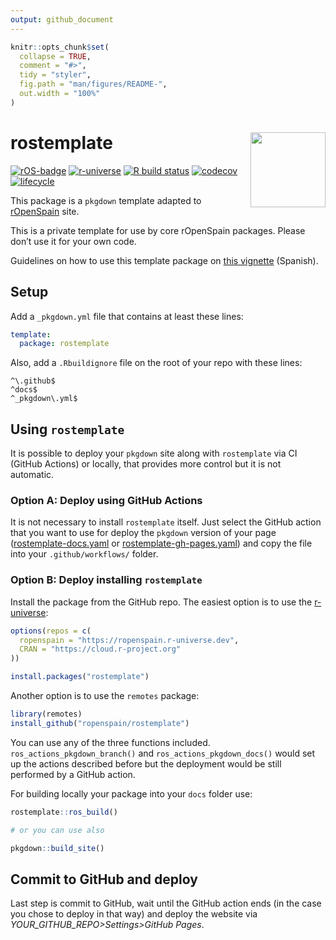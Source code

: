 ```yaml
---
output: github_document
---
```


<!-- README.md is generated from README.Rmd. Please edit that file -->

```r
knitr::opts_chunk$set(
  collapse = TRUE,
  comment = "#>",
  tidy = "styler",
  fig.path = "man/figures/README-",
  out.width = "100%"
)
```

# rostemplate <img src="man/figures/logo.png" align="right" width="120"/>

<!-- badges: start -->
[![rOS-badge](https://ropenspain.github.io/rostemplate/reference/figures/ropenspain-badge.svg)](https://ropenspain.es/)
[![r-universe](https://ropenspain.r-universe.dev/badges/rostemplate)](https://ropenspain.r-universe.dev/)
[![R build status](https://github.com/ropenspain/rostemplate/workflows/R-CMD-check/badge.svg)](https://github.com/ropenspain/rostemplate/actions)
[![codecov](https://app.codecov.io/gh/ropenspain/rostemplate/branch/main/graph/badge.svg)](https://app.codecov.io/gh/ropenspain/rostemplate)
[![lifecycle](https://lifecycle.r-lib.org/articles/figures/lifecycle-experimental.svg)](https://lifecycle.r-lib.org/articles/stages.html#experimental)
<!-- badges: end -->


This package is a `pkgdown` template adapted to 
[rOpenSpain](https://ropenspain.es/) site.

This is a private template for use by core rOpenSpain packages. 
Please don’t use it for your own code.

Guidelines on how to use this template 
package on 
[this vignette](https://ropenspain.github.io/rostemplate/articles/rostemplate.html) 
(Spanish).

## Setup

Add a `_pkgdown.yml` file that contains at least these lines:

```yaml
template:
  package: rostemplate
```

Also, add a `.Rbuildignore` file on the root of your repo with these lines:

```
^\.github$
^docs$
^_pkgdown\.yml$
```

## Using `rostemplate`

It is possible to deploy your `pkgdown` site along with `rostemplate` via CI 
(GitHub Actions) or locally, that provides more control but it is 
not automatic.

### Option A: Deploy using GitHub Actions

It is not necessary to install `rostemplate` itself. Just select the GitHub
action that you want to use for deploy the `pkgdown` version of your page
([rostemplate-docs.yaml](https://github.com/ropenspain/rostemplate/blob/main/inst/yaml/rostemplate-docs.yaml) or [rostemplate-gh-pages.yaml](https://github.com/ropenspain/rostemplate/blob/main/inst/yaml/rostemplate-gh-pages.yaml)) and copy the file into your 
`.github/workflows/` folder.

### Option B: Deploy installing `rostemplate` 

Install the package from the GitHub repo. The easiest option is to use the [r-universe](https://ropenspain.r-universe.dev/ui#builds):

```r
options(repos = c(
  ropenspain = "https://ropenspain.r-universe.dev",
  CRAN = "https://cloud.r-project.org"
))

install.packages("rostemplate")
```

Another option is to use the `remotes` package:

```r
library(remotes)
install_github("ropenspain/rostemplate")
```

You can use any of the three functions included. `ros_actions_pkgdown_branch()` and 
`ros_actions_pkgdown_docs()` would set up the actions described before but 
the deployment would be still performed by a GitHub action.

For building locally your package into your `docs` folder use:

```r

rostemplate::ros_build()

# or you can use also

pkgdown::build_site()
```

## Commit to GitHub and deploy

Last step is commit to GitHub, wait until the GitHub action ends (in the case
you chose to deploy in that way) and deploy the website via 
*YOUR_GITHUB_REPO>Settings>GitHub Pages*.

